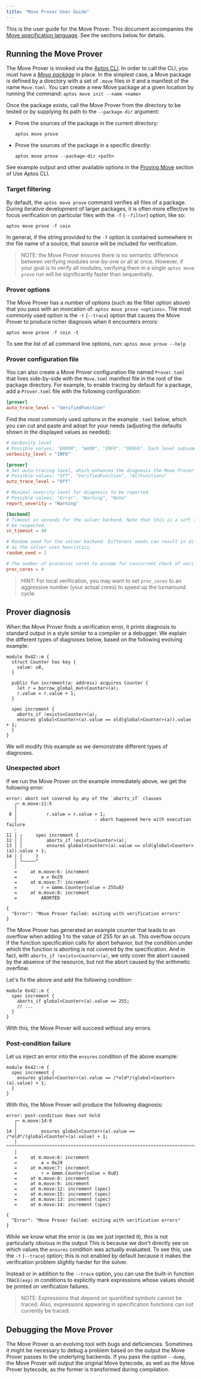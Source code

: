 ```yaml
---
title: "Move Prover User Guide"
---
```


This is the user guide for the Move Prover. This document accompanies the
[Move specification language](/build/smart-contracts/prover/spec-lang). See the sections below for details.

## Running the Move Prover

The Move Prover is invoked via the [Aptos CLI](/build/cli). In order
to call the CLI, you must have a [_Move package_](/build/smart-contracts/book/packages) in place.
In the simplest case, a Move package is defined by a directory with a set of
`.move` files in it and a manifest of the name `Move.toml`. You can create a new
Move package at a given location by running the command:
`aptos move init --name <name>`

Once the package exists, call the Move Prover from the directory to be tested or
by supplying its path to the `--package-dir` argument:

- Prove the sources of the package in the current directory:
  ```shellscript filename="Terminal"
  aptos move prove
  ```
- Prove the sources of the package in a specific directly:
  ```shellscript filename="Terminal"
  aptos move prove --package-dir <path>
  ```

See example output and other available options in the
[Proving Move](/build/cli/working-with-move-contracts#6-optional-formally-verifying-move-scripts)
section of Use Aptos CLI.

### Target filtering

By default, the `aptos move prove` command verifies all files of a package.
During iterative development of larger packages, it is often more effective to
focus verification on particular files with the `-f` (`--filter`) option, like so:

```shellscript filename="Terminal"
aptos move prove -f coin
```

In general, if the string provided to the `-f` option is contained somewhere in
the file name of a source, that source will be included for verification.

> NOTE: the Move Prover ensures there is no semantic difference between
> verifying modules one-by-one or all at once. However, if your goal is to
> verify all modules, verifying them in a single `aptos move prove` run will be
> significantly faster than sequentially.

### Prover options

The Move Prover has a number of options (such as the filter option above) that
you pass with an invocation of: `aptos move prove <options>`. The most commonly
used option is the `-t` (`--trace`) option that causes the Move Prover to
produce richer diagnosis when it encounters errors:

```shellscript filename="Terminal"
aptos move prove -f coin -t
```

To see the list of all command line options, run: `aptos move prove --help`

### Prover configuration file

You can also create a Move Prover configuration file named `Prover.toml` that
lives side-by-side with the `Move.toml` manifest file in the root of the package
directory. For example, to enable tracing by default for a package, add a
`Prover.toml` file with the following configuration:

```toml
[prover]
auto_trace_level = "VerifiedFunction"
```

Find the most commonly used options in the example `.toml` below, which you can
cut and paste and adopt for your needs (adjusting the defaults shown in the
displayed values as needed):

```toml
# Verbosity level
# Possible values: "ERROR", "WARN", "INFO", "DEBUG". Each level subsumes the output of the previous one.
verbosity_level = "INFO"

[prover]
# Set auto-tracing level, which enhances the diagnosis the Move Prover produces on verification errors.
# Possible values: "Off", "VerifiedFunction", "AllFunctions"
auto_trace_level = "Off"

# Minimal severity level for diagnosis to be reported.
# Possible values: "Error", "Warning", "Note"
report_severity = "Warning"

[backend]
# Timeout in seconds for the solver backend. Note that this is a soft timeout and may not always
# be respected.
vc_timeout = 40

# Random seed for the solver backend. Different seeds can result in different verification run times,
# as the solver uses heuristics.
random_seed = 1

# The number of processor cores to assume for concurrent check of verification conditions.
proc_cores = 4
```

> HINT: For local verification, you may want to set `proc_cores` to an
> aggressive number (your actual cores) to speed up the turnaround cycle.

## Prover diagnosis

When the Move Prover finds a verification error, it prints diagnosis to standard
output in a style similar to a compiler or a debugger. We explain the different
types of diagnoses below, based on the following evolving example:

```move
module 0x42::m {
  struct Counter has key {
    value: u8,
  }

  public fun increment(a: address) acquires Counter {
    let r = borrow_global_mut<Counter>(a);
    r.value = r.value + 1;
  }

  spec increment {
    aborts_if !exists<Counter>(a);
    ensures global<Counter>(a).value == old(global<Counter>(a)).value + 1;
  }
}
```

We will modify this example as we demonstrate different types of diagnoses.

### Unexpected abort

If we run the Move Prover on the example immediately above, we get the following
error:

```shellscript filename="Terminal"
error: abort not covered by any of the `aborts_if` clauses
   ┌─ m.move:11:5
   │
 8 │           r.value = r.value + 1;
   │                             - abort happened here with execution failure
   ·
11 │ ╭     spec increment {
12 │ │         aborts_if !exists<Counter>(a);
13 │ │         ensures global<Counter>(a).value == old(global<Counter>(a)).value + 1;
14 │ │     }
   │ ╰─────^
   │
   =     at m.move:6: increment
   =         a = 0x29
   =     at m.move:7: increment
   =         r = &mmm.Counter{value = 255u8}
   =     at m.move:8: increment
   =         ABORTED

{
  "Error": "Move Prover failed: exiting with verification errors"
}
```

The Move Prover has generated an example counter that leads to an overflow when
adding 1 to the value of 255 for an `u8`. This overflow occurs if the function
specification calls for abort behavior, but the condition under which the
function is aborting is not covered by the specification. And in fact, with
`aborts_if !exists<Counter>(a)`, we only cover the abort caused by the absence
of the resource, but not the abort caused by the arithmetic overflow.

Let's fix the above and add the following condition:

```move
module 0x42::m {
  spec increment {
    aborts_if global<Counter>(a).value == 255;
    // ...
  }
}
```

With this, the Move Prover will succeed without any errors.

### Post-condition failure

Let us inject an error into the `ensures` condition of the above example:

```move
module 0x42::m {
  spec increment {
    ensures global<Counter>(a).value == /*old*/(global<Counter>(a).value) + 1;
  }
}
```

With this, the Move Prover will produce the following diagnosis:

```shellscript filename="Terminal"
error: post-condition does not hold
   ┌─ m.move:14:9
   │
14 │         ensures global<Counter>(a).value == /*old*/(global<Counter>(a).value) + 1;
   │         ^^^^^^^^^^^^^^^^^^^^^^^^^^^^^^^^^^^^^^^^^^^^^^^^^^^^^^^^^^^^^^^^^^^^^^^^^^
   │
   =     at m.move:6: increment
   =         a = 0x29
   =     at m.move:7: increment
   =         r = &mmm.Counter{value = 0u8}
   =     at m.move:8: increment
   =     at m.move:9: increment
   =     at m.move:12: increment (spec)
   =     at m.move:15: increment (spec)
   =     at m.move:13: increment (spec)
   =     at m.move:14: increment (spec)

{
  "Error": "Move Prover failed: exiting with verification errors"
}
```

While we know what the error is (as we just injected it), this is not
particularly obvious in the output This is because we don't directly see on
which values the `ensures` condition was actually evaluated. To see this, use
the `-t` (`--trace`) option; this is not enabled by default because it makes the
verification problem slightly harder for the solver.

Instead or in addition to the `--trace` option, you can use the built-in
function `TRACE(exp)` in conditions to explicitly mark expressions whose values
should be printed on verification failures.

> NOTE: Expressions that depend on quantified symbols cannot be traced. Also,
> expressions appearing in specification functions can not currently be traced.

## Debugging the Move Prover

The Move Prover is an evolving tool with bugs and deficiencies. Sometimes it
might be necessary to debug a problem based on the output the Move Prover passes
to the underlying backends. If you pass the option `--dump`, the Move Prover
will output the original Move bytecode, as well as the Move Prover bytecode,
as the former is transformed during compilation.
